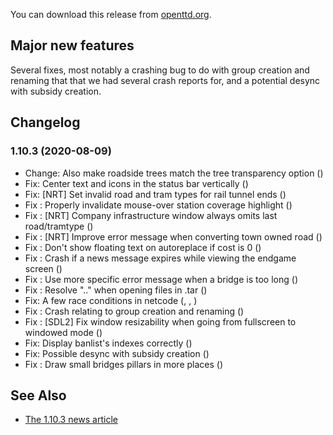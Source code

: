 {{en/-}}
{{en/Development/OTTDVersions}}

{{en/Archive/OpenTTD/Release|prev=en/Archive/OpenTTD/OpenTTD 1.10.2|next=en/OpenTTD 1.11.0|date=2020-08-09}}

You can download this release from [https://cdn.openttd.org/openttd-releases/1.10.3 openttd.org].

==Major new features==
Several fixes, most notably a crashing bug to do with group creation and renaming that that we had several crash reports for, and a potential desync with subsidy creation.

==Changelog==
=== 1.10.3 (2020-08-09) ===

* Change: Also make roadside trees match the tree transparency option ({{en/GHIssue|8245}})
* Fix: Center text and icons in the status bar vertically ({{en/GHIssue|8273}})
* Fix: [NRT] Set invalid road and tram types for rail tunnel ends ({{en/GHIssue|8269}})
* Fix {{en/GHIssue|7980}}: Properly invalidate mouse-over station coverage highlight ({{en/GHIssue|8263}})
* Fix {{en/GHIssue|8250}}: [NRT] Company infrastructure window always omits last road/tramtype ({{en/GHIssue|8251}})
* Fix {{en/GHIssue|8162}}: [NRT] Improve error message when converting town owned road ({{en/GHIssue|8247}})
* Fix {{en/GHIssue|8216}}: Don't show floating text on autoreplace if cost is 0 ({{en/GHIssue|8244}})
* Fix {{en/GHIssue|8129}}: Crash if a news message expires while viewing the endgame screen ({{en/GHIssue|8243}})
* Fix {{en/GHIssue|8221}}: Use more specific error message when a bridge is too long ({{en/GHIssue|8240}})
* Fix {{en/GHIssue|8230}}: Resolve ".." when opening files in .tar ({{en/GHIssue|8231}})
* Fix: A few race conditions in netcode ({{en/GHIssue|8227}}, {{en/GHIssue|8228}}, {{en/GHIssue|8229}})
* Fix {{en/GHIssue|7838}}: Crash relating to group creation and renaming ({{en/GHIssue|8223}})
* Fix {{en/GHIssue|8104}}: [SDL2] Fix window resizability when going from fullscreen to windowed mode ({{en/GHIssue|8211}})
* Fix: Display banlist's indexes correctly ({{en/GHIssue|8209}})
* Fix: Possible desync with subsidy creation ({{en/GHIssue|8159}})
* Fix {{en/GHIssue|8131}}: Draw small bridges pillars in more places ({{en/GHIssue|8149}})

==See Also==
* [https://www.openttd.org/news/2020/08/09/openttd-1-10-3.html The 1.10.3 news article]